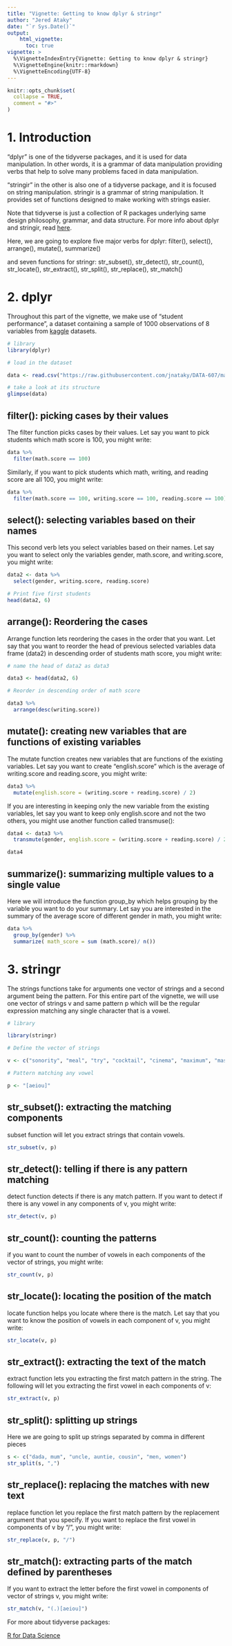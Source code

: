 ```yaml
---
title: "Vignette: Getting to know dplyr & stringr"
author: "Jered Ataky"
date: "`r Sys.Date()`"
output: 
    html_vignette:
      toc: true
vignette: >
  %\VignetteIndexEntry{Vignette: Getting to know dplyr & stringr}
  %\VignetteEngine{knitr::rmarkdown}
  %\VignetteEncoding{UTF-8}
---
```


```r
knitr::opts_chunk$set(
  collapse = TRUE,
  comment = "#>"
)
```


# 1. Introduction

"dplyr" is one of the tidyverse packages, and it is used for data manipulation.
In other words, it is a grammar of data manipulation providing verbs that help
to solve many problems faced in data manipulation.

"stringir" in the other is also one of a tidyverse package, and it is focused 
on string manipulation. stringir is a grammar of string manipulation. 
It provides set of functions designed to make 
working with strings easier.

Note that tidyverse is just a collection of R packages underlying same 
design philosophy, grammar, and data structure.
For more info about dplyr and stringir, read [here](http://r4ds.had.co.nz/).

Here, we are going to explore five major verbs for dplyr: 
filter(), select(), arrange(), mutate(), summarize()

and seven functions for stringr:
str_subset(), str_detect(), str_count(), str_locate(), str_extract(),
str_split(), str_replace(), str_match() 



# 2. dplyr


Throughout this part of the vignette, we make use of "student performance", a dataset containing a sample of 1000 observations of 8 variables from [kaggle](https://www.kaggle.com/spscientist/students-performance-in-exams) datasets.

```r
# library
library(dplyr)

# load in the dataset

data <- read.csv("https://raw.githubusercontent.com/jnataky/DATA-607/master/A2_Various_dataset_transformation/students_performance.csv")

# take a look at its structure
glimpse(data)

```

## filter(): picking cases by their values

The filter function picks cases by their values. Let say you want to pick students 
which math score is  100, you might write:

```r

data %>%
  filter(math.score == 100)

```


Similarly, if you want to pick students 
which math, writing, and reading score are all 100, you might write:

```r

data %>%
  filter(math.score == 100, writing.score == 100, reading.score == 100)

```


## select(): selecting variables based on their names

This second verb lets you select variables based on their names. 
Let say you want to select only the variables gender, math.score, and 
writing.score, you might write:

```r

data2 <- data %>%
  select(gender, writing.score, reading.score)

# Print five first students
head(data2, 6)
```


## arrange(): Reordering the cases

Arrange function lets reordering the cases in the order that you want.
Let say that you want to reorder the head of previous selected variables data frame (data2)
in descending order of students math score, you might write:

```r

# name the head of data2 as data3 

data3 <- head(data2, 6)

# Reorder in descending order of math score

data3 %>%
  arrange(desc(writing.score))

```


## mutate(): creating new variables that are functions of existing variables

The mutate function creates new variables that are functions of the existing variables. 
Let say you want to create "english.score" which is the average 
of writing.score and reading.score, you might write:

```r

data3 %>%
  mutate(english.score = (writing.score + reading.score) / 2)

```


If you are interesting in keeping only the new variable from the existing variables,
let say you want to keep only english.score and not the two others, 
you might use another function called transmuse():

```r

data4 <- data3 %>%
  transmute(gender, english.score = (writing.score + reading.score) / 2)

data4

```

## summarize(): summarizing multiple values to a single value

Here we will introduce the function group_by which helps grouping by the variable 
you want to do your summary. Let say you are interested in the summary of the average score
of different gender in math, you might write:

```r

data %>%
  group_by(gender) %>%
  summarize( math_score = sum (math.score)/ n())

```



# 3. stringr


The strings functions take for arguments one vector of strings and a second argument
being the pattern. For this entire part of the vignette, 
we will use one vector of strings v and same pattern p which will be the regular
expression matching any single character that is a vowel.

```r

# library

library(stringr)

# Define the vector of strings

v <- c("sonority", "meal", "try", "cocktail", "cinema", "maximum", "mass")

# Pattern matching any vowel

p <- "[aeiou]"

```


## str_subset(): extracting the matching components

subset function will let you extract strings that contain vowels.

```r

str_subset(v, p)

```

## str_detect(): telling if there is any pattern matching


detect function detects if there is any match pattern.
If you want to detect if there is any vowel in any components of v, you might write:

```r

str_detect(v, p)

```

## str_count(): counting the patterns

if you want to count the number of vowels in each components of the vector of strings,
you might write:

```r

str_count(v, p)

```


## str_locate(): locating the position of the match

locate function helps you locate where there is the match.
Let say that you want to know the position of vowels in each component of v,
you might write:

```r

str_locate(v, p)

```


## str_extract(): extracting the text of the match

extract function lets you extracting the first match pattern in the string.
The following will let you extracting the first vowel in each components of v:

```r

str_extract(v, p)

```


## str_split(): splitting up strings

Here we are going to split up strings separated by comma in different pieces

```r

s <- c("dada, mum", "uncle, auntie, cousin", "men, women")
str_split(s, ",")

```


## str_replace(): replacing the matches with new text

replace function let you replace the first match pattern by the replacement 
argument that you specify. If you want to replace the first vowel in components 
of v by "/", you might write:

```r

str_replace(v, p, "/")

```

## str_match(): extracting parts of the match defined by parentheses

If you want to extract the letter before the first vowel in components of vector of strings v, 
you might write:

```r

str_match(v, "(.)[aeiou]")

```



For more about tidyverse packages:

[R for Data Science](http://r4ds.had.co.nz/)